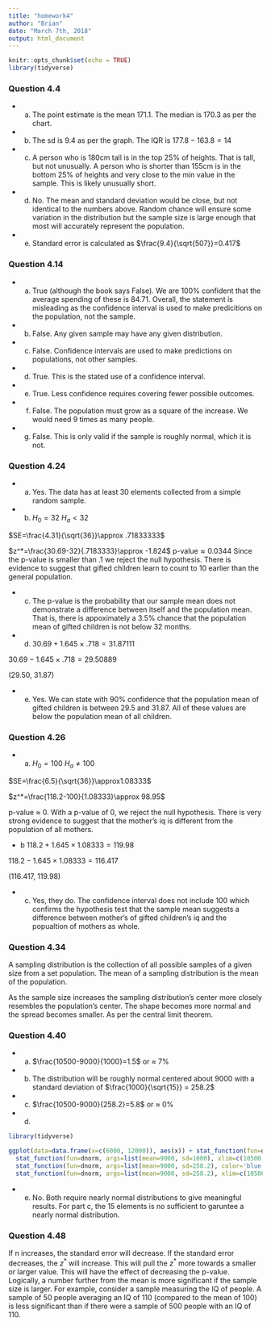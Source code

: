```yaml
---
title: "homework4"
author: "Brian"
date: "March 7th, 2018"
output: html_document
---
```


```r
knitr::opts_chunk$set(echo = TRUE)
library(tidyverse)
```
<link rel="stylesheet" href="C:\\Users\\Brian\\Desktop\\GradClasses\\Spring18\\607\\assignments\\custom.css">

<div class='page-header text-uppercase'>
  <h3>Question 4.4</h3>
</div>

* a. The point estimate is the mean 171.1. The median is 170.3 as per the chart.
* b. The sd is 9.4 as per the graph. The IQR is $177.8-163.8=14$
* c. A person who is 180cm tall is in the top 25% of heights. That is tall, but not unusually. A person who is shorter than 155cm is in the bottom 25% of heights and very close to the min value in the sample. This is likely unusually short.
* d. No. The mean and standard deviation would be close, but not identical to the numbers above. Random chance will ensure some variation in the distribution but the sample size is large enough that most will accurately represent the population.
* e. Standard error is calculated as $\frac{9.4}{\sqrt{507}}=0.417$

<div class='page-header text-uppercase'>
  <h3>Question 4.14</h3>
</div>

* a. True (although the book says False). We are 100% confident that the average spending of these is 84.71. Overall, the statement is misleading as the confidence interval is used to make predicitions on the population, not the sample.
* b. False. Any given sample may have any given distribution. 
* c. False. Confidence intervals are used to make predictions on populations, not other samples.
* d. True. This is the stated use of a confidence interval.
* e. True. Less confidence requires covering fewer possible outcomes.
* f. False. The population must grow as a square of the increase. We would need 9 times as many people.
* g. False. This is only valid if the sample is roughly normal, which it is not. 

<div class='page-header text-uppercase'>
  <h3>Question 4.24</h3>
</div>

* a. Yes. The data has at least 30 elements collected from a simple random sample.
* b. $H_0=32$ $H_a<32$ 

$SE=\frac{4.31}{\sqrt{36}}\approx .71833333$

$z^*=\frac{30.69-32}{.7183333}\approx -1.824$ p-value$\approx 0.0344$ 
Since the p-value is smaller than .1 we reject the null hypothesis. There is evidence to suggest that gifted children learn to count to 10 earlier than the general population.

* c. The p-value is the probability that our sample mean does not demonstrate a difference between itself and the population mean. That is, there is appoximately a 3.5% chance that the population mean of gifted children is not below 32 months.

* d. $30.69 + 1.645\times.718=31.87111$ 

$30.69-1.645\times.718=29.50889$

(29.50, 31.87)

* e. Yes. We can state with 90% confidence that the population mean of gifted children is between 29.5 and 31.87. All of these values are below the population mean of all children.

<div class='page-header text-uppercase'>
  <h3>Question 4.26</h3>
</div>

* a. $H_0=100$ $H_a\neq 100$ 

$SE=\frac{6.5}{\sqrt{36}}\approx1.08333$

$z^*=\frac{118.2-100}{1.08333}\approx 98.95$ 

p-value $\approx$ 0. With a p-value of 0, we reject the null hypothesis. There is very strong evidence to suggest that the mother's iq is different from the population of all mothers.

* b $118.2 + 1.645\times1.08333=119.98$

$118.2 - 1.645\times 1.08333 = 116.417$

(116.417, 119.98)

* c. Yes, they do. The confidence interval does not include 100 which confirms the hypothesis test that the sample mean suggests a difference between mother's of gifted children's iq and the popualtion of mothers as whole.

<div class='page-header text-uppercase'>
  <h3>Question 4.34</h3>
</div>

A sampling distribution is the collection of all possible samples of a given size from a set population. The mean of a sampling distribution is the mean of the population.

As the sample size increases the sampling distribution's center more closely resembles the population's center. The shape becomes more normal and the spread becomes smaller. As per the central limit theorem.

<div class='page-header text-uppercase'>
  <h3>Question 4.40</h3>
</div>

* a. $\frac{10500-9000}{1000}=1.5$ or $\approx$ 7%

* b. The distribution will be roughly normal centered about 9000 with a standard deviation of $\frac{1000}{\sqrt{15}} = 258.2$

* c. $\frac{10500-9000}{258.2}=5.8$ or $\approx$ 0%

* d. 

```r
library(tidyverse)

ggplot(data=data.frame(x=c(6000, 12000)), aes(x)) + stat_function(fun=dnorm, args=list(mean=9000, sd=1000), color='red') + 
  stat_function(fun=dnorm, args=list(mean=9000, sd=1000), xlim=c(10500, 12000), geom='area', alpha=0.5, fill='red') +
  stat_function(fun=dnorm, args=list(mean=9000, sd=258.2), color='blue') + 
  stat_function(fun=dnorm, args=list(mean=9000, sd=258.2), xlim=c(10500, 12000), geom='area', alpha=0.5, fill='blue')
```

* e. No. Both require nearly normal distributions to give meaningful results. For part c, the 15 elements is no sufficient to garuntee a nearly normal distribution.

<div class='page-header text-uppercase'>
  <h3>Question 4.48</h3>
</div>

If n increases, the standard error will decrease. If the standard error decreases, the $z^*$ will increase. This will pull the $z^*$ more towards a smaller or larger value. This will have the effect of decreasing the p-value. 
Logically, a number further from the mean is more significant if the sample size is larger. For example, consider a sample measuring the IQ of people. A sample of 50 people averaging an IQ of 110 (compared to the mean of 100) is less significant than if there were a sample of 500 people with an IQ of 110. 





















